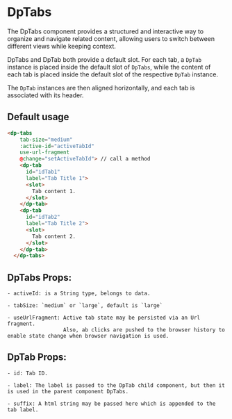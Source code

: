 
<Meta
  title="Components/Tabs"
  component={DpTabs} />

# DpTabs

The DpTabs component provides a structured and interactive way to organize and navigate related content, allowing users to switch between different views while keeping context.

DpTabs and DpTab both provide a default slot. For each tab, a `DpTab` instance is placed inside the default slot of `DpTabs`, while the content of each tab is placed inside the default slot of the respective `DpTab` instance.

The `DpTab` instances are then aligned horizontally, and each tab is associated with its header.

## Default usage

```html
<dp-tabs
    tab-size="medium"
    :active-id="activeTabId"
    use-url-fragment
    @change="setActiveTabId"> // call a method
    <dp-tab
      id="idTab1"
      label="Tab Title 1">
      <slot>
        Tab content 1.
      </slot>
    </dp-tab>
    <dp-tab
      id="idTab2"
      label="Tab Title 2">
      <slot>
        Tab content 2.
      </slot>
    </dp-tab>
  </dp-tabs>
```

## DpTabs Props:

```
- activeId: is a String type, belongs to data.

- tabSize: `medium` or `large`, default is `large`

- useUrlFragment: Active tab state may be persisted via an Url fragment.
                  Also, ab clicks are pushed to the browser history to enable state change when browser navigation is used.
```

## DpTab Props:

```
- id: Tab ID.

- label: The label is passed to the DpTab child component, but then it is used in the parent component DpTabs.

- suffix: A html string may be passed here which is appended to the tab label.
```

